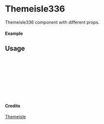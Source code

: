
<Meta of={Themeisle336} title="Themeisle/Themeisle336" />

# Themeisle336

Themeisle336 component with different props.

#### Example

<Canvas of={Themeisle336.Primary} />

## Usage

```ts
import { Themeisle336 } from "yadl-ui";

const Example = () => {
  return (
      <Themeisle336 />
  );
};

export default Example;
```

#### Credits
[Themeisle](https://themeisle.com/illustrations)
